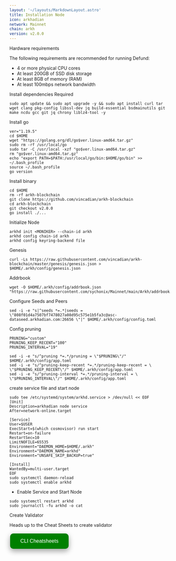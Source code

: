 ```yaml
---
layout: '~/layouts/MarkdownLayout.astro'
title: Installation Node
icon: arkhadian
network: Mainnet
chain: arkh
version: v2.0.0  
---
```


 Hardware requirements

The following requirements are recommended for running Defund:

- 4 or more physical CPU cores
- At least 200GB of SSD disk storage
- At least 8GB of memory (RAM)
- At least 100mbps network bandwidth


 Install dependencies Required

```
sudo apt update && sudo apt upgrade -y && sudo apt install curl tar wget clang pkg-config libssl-dev jq build-essential bsdmainutils git make ncdu gcc git jq chrony liblz4-tool -y
```

 Install go
```
ver="1.19.5"
cd $HOME
wget "https://golang.org/dl/go$ver.linux-amd64.tar.gz"
sudo rm -rf /usr/local/go
sudo tar -C /usr/local -xzf "go$ver.linux-amd64.tar.gz"
rm "go$ver.linux-amd64.tar.gz"
echo "export PATH=$PATH:/usr/local/go/bin:$HOME/go/bin" >> ~/.bash_profile
source ~/.bash_profile
go version
```

 Install binary

```
cd $HOME
rm -rf arkh-blockchain
git clone https://github.com/vincadian/arkh-blockchain
cd arkh-blockchain
git checkout v2.0.0
go install ./...
```

 Initialize Node
```
arkhd init <MONIKER> --chain-id arkh
arkhd config chain-id arkh
arkhd config keyring-backend file
```
 Genesis
```
curl -Ls https://raw.githubusercontent.com/vincadian/arkh-blockchain/master/genesis/genesis.json > $HOME/.arkh/config/genesis.json
```
 Addrbook
```
wget -O $HOME/.arkh/config/addrbook.json "https://raw.githubusercontent.com/sychonix/Mainnet/main/Arkh/addrbook.json"
```

 Configure Seeds and Peers

```
sed -i -e "s|^seeds *=.*|seeds = \"808f01d4a7507bf7478027a08d95c575e1b5fa3c@asc-dataseed.arkhadian.com:26656 \"|" $HOME/.arkh/config/config.toml
```

 Config pruning

```
PRUNING="custom"
PRUNING_KEEP_RECENT="100"
PRUNING_INTERVAL="19"

sed -i -e "s/^pruning *=.*/pruning = \"$PRUNING\"/" $HOME/.arkh/config/app.toml
sed -i -e "s/^pruning-keep-recent *=.*/pruning-keep-recent = \
\"$PRUNING_KEEP_RECENT\"/" $HOME/.arkh/config/app.toml
sed -i -e "s/^pruning-interval *=.*/pruning-interval = \
\"$PRUNING_INTERVAL\"/" $HOME/.arkh/config/app.toml
```


 create service file and start node

```
sudo tee /etc/systemd/system/arkhd.service > /dev/null << EOF
[Unit]
Description=arkhadian node service
After=network-online.target

[Service]
User=$USER
ExecStart=$(which cosmovisor) run start
Restart=on-failure
RestartSec=10
LimitNOFILE=65535
Environment="DAEMON_HOME=$HOME/.arkh"
Environment="DAEMON_NAME=arkhd"
Environment="UNSAFE_SKIP_BACKUP=true"

[Install]
WantedBy=multi-user.target
EOF
sudo systemctl daemon-reload
sudo systemctl enable arkhd
```

- Enable Service and Start Node

```
sudo systemctl restart arkhd
sudo journalctl -fu arkhd -o cat
```

 Create Validator

Heads up to the Cheat Sheets to create validator

<a href="https://service.sychonix.com/mainnet/arkhadian/cheat" target="_blank">
  <button style="background-color: green; border: none; color: white; padding: 15px 32px; text-align: center; text-decoration: none; display: inline-block; font-size: 16px; margin: 4px 2px; cursor: pointer; border-radius: 10px; box-shadow: 0 8px 16px 0 rgba(0,0,0,0.2), 0 6px 20px 0 rgba(0,0,0,0.19);" onmouseover="this.style.boxShadow='0 0 0 4px rgba(0,255,0,0.5)'" onmouseout="this.style.boxShadow='0 8px 16px 0 rgba(0,0,0,0.2), 0 6px 20px 0 rgba(0,0,0,0.19)'">CLI Cheatsheets</button>
</a>
